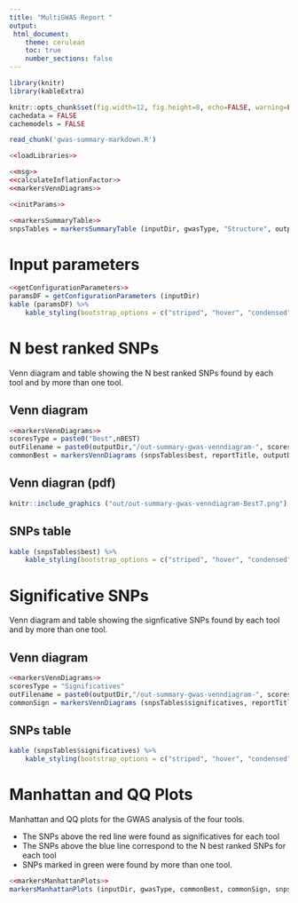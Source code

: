 ```yaml
---
title: "MultiGWAS Report "
output: 
 html_document:
    theme: cerulean
    toc: true
    number_sections: false
---
```


```r
library(knitr)
library(kableExtra)
```

```r
knitr::opts_chunk$set(fig.width=12, fig.height=8, echo=FALSE, warning=FALSE, message=FALSE)
cachedata = FALSE
cachemodels = FALSE
```
```r
read_chunk('gwas-summary-markdown.R')
```
```r
<<loadLibraries>>
```
```r
<<msg>>
<<calculateInflationFactor>>
<<markersVennDiagrams>>
```
```r
<<initParams>>
```
```r
<<markersSummaryTable>>
snpsTables = markersSummaryTable (inputDir, gwasType, "Structure", outputDir,  nBEST)
```
# Input parameters
```r
<<getConfigurationParameters>>
paramsDF = getConfigurationParameters (inputDir)
kable (paramsDF) %>%
 	kable_styling(bootstrap_options = c("striped", "hover", "condensed", font_size=5))
```
# N best ranked SNPs
Venn diagram and table showing the N best ranked SNPs found by each tool and by more than one tool.

## Venn diagram
```r
<<markersVennDiagrams>>
scoresType = paste0("Best",nBEST)
outFilename = paste0(outputDir,"/out-summary-gwas-venndiagram-", scoresType, ".pdf")
commonBest = markersVennDiagrams (snpsTables$best, reportTitle, outputDir)
```

## Venn diagran (pdf)
```r
knitr::include_graphics ("out/out-summary-gwas-venndiagram-Best7.png")
```

## SNPs table
```r
kable (snpsTables$best) %>%
 	kable_styling(bootstrap_options = c("striped", "hover", "condensed", font_size=5))
```

# Significative SNPs
Venn diagram and table showing the signficative SNPs found by each tool and by more than one tool.

## Venn diagram
```r
<<markersVennDiagrams>>
scoresType = "Significatives"
outFilename = paste0(outputDir,"/out-summary-gwas-venndiagram-", scoresType, ".pdf")
commonSign = markersVennDiagrams (snpsTables$significatives, reportTitle, outputDir)
```

## SNPs table
```r
kable (snpsTables$significatives) %>%
 	kable_styling(bootstrap_options = c("striped", "hover", "condensed", font_size=5))
```

# Manhattan and QQ Plots
Manhattan and QQ plots for the GWAS analysis of the four tools. 

 - The SNPs above the red line were found as significatives for each tool
 - The SNPs above the blue line correspond to the N best ranked SNPs for each tool
 - SNPs marked in green were found by more than one tool.
```r
<<markersManhattanPlots>>
markersManhattanPlots (inputDir, gwasType, commonBest, commonSign, snpsTables$significatives, outputDir)
```
